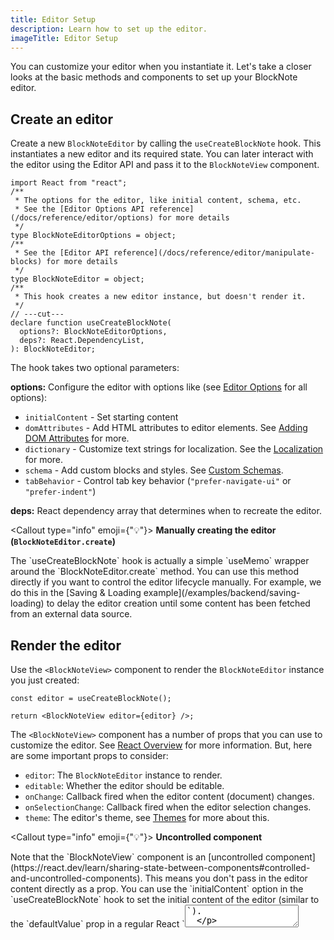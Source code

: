 ```yaml
---
title: Editor Setup
description: Learn how to set up the editor.
imageTitle: Editor Setup
---
```


You can customize your editor when you instantiate it. Let's take a closer looks at the basic methods and components to set up your BlockNote editor.

## Create an editor

Create a new `BlockNoteEditor` by calling the `useCreateBlockNote` hook. This instantiates a new editor and its required state. You can later interact with the editor using the Editor API and pass it to the `BlockNoteView` component.

```tsx twoslash
import React from "react";
/**
 * The options for the editor, like initial content, schema, etc.
 * See the [Editor Options API reference](/docs/reference/editor/options) for more details
 */
type BlockNoteEditorOptions = object;
/**
 * See the [Editor API reference](/docs/reference/editor/manipulate-blocks) for more details
 */
type BlockNoteEditor = object;
/**
 * This hook creates a new editor instance, but doesn't render it.
 */
// ---cut---
declare function useCreateBlockNote(
  options?: BlockNoteEditorOptions,
  deps?: React.DependencyList,
): BlockNoteEditor;
```

The hook takes two optional parameters:

**options:** Configure the editor with options like (see [Editor Options](/docs/reference/editor/options) for all options):

- `initialContent` - Set starting content
- `domAttributes` - Add HTML attributes to editor elements. See [Adding DOM Attributes](/docs/theming#adding-dom-attributes) for more.
- `dictionary` - Customize text strings for localization. See the [Localization](/docs/features/localization) for more.
- `schema` - Add custom blocks and styles. See [Custom Schemas](/docs/custom-schemas).
- `tabBehavior` - Control tab key behavior (`"prefer-navigate-ui"` or `"prefer-indent"`)

**deps:** React dependency array that determines when to recreate the editor.

<Callout type="info" emoji={"💡"}>
  <strong>Manually creating the editor (`BlockNoteEditor.create`)</strong>
  <p>
    The `useCreateBlockNote` hook is actually a simple `useMemo` wrapper around
    the `BlockNoteEditor.create` method. You can use this method directly if you
    want to control the editor lifecycle manually. For example, we do this in
    the [Saving & Loading example](/examples/backend/saving-loading) to delay
    the editor creation until some content has been fetched from an external
    data source.
  </p>
</Callout>

## Render the editor

Use the `<BlockNoteView>` component to render the `BlockNoteEditor` instance you just created:

```tsx
const editor = useCreateBlockNote();

return <BlockNoteView editor={editor} />;
```

The `<BlockNoteView>` component has a number of props that you can use to customize the editor. See [React Overview](/docs/react/overview) for more information. But, here are some important props to consider:

- `editor`: The `BlockNoteEditor` instance to render.
- `editable`: Whether the editor should be editable.
- `onChange`: Callback fired when the editor content (document) changes.
- `onSelectionChange`: Callback fired when the editor selection changes.
- `theme`: The editor's theme, see [Themes](/docs/react/styling-theming/themes) for more about this.

<Callout type="info" emoji={"💡"}>
  <strong>Uncontrolled component</strong>
  <p>
    Note that the `BlockNoteView` component is an [uncontrolled component](https://react.dev/learn/sharing-state-between-components#controlled-and-uncontrolled-components). 
    This means you don't pass in the editor content directly as a prop. You can use the `initialContent` option in the `useCreateBlockNote` hook to set the initial content of the editor (similar to the `defaultValue` prop in a regular React `<textarea>`).
  </p>
  <p>
    BlockNote handles the complexities and performance optimizations of managing editor state internally. You can interact with the editor content using the [Editor API](/docs/editor-api).
  </p>
</Callout>
